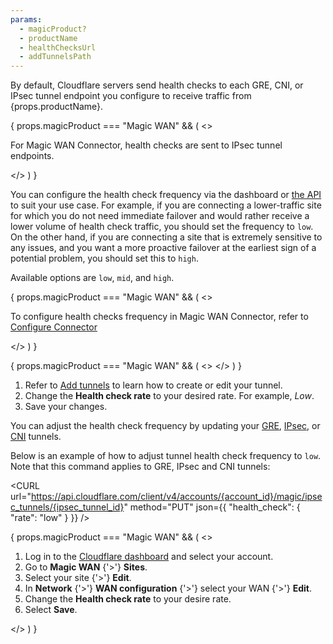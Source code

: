 ```yaml
---
params:
  - magicProduct?
  - productName
  - healthChecksUrl
  - addTunnelsPath
---
```



By default, Cloudflare servers send <GlossaryTooltip term="tunnel health-check" link={props.healthChecksUrl}>health checks</GlossaryTooltip> to each <GlossaryTooltip term="GRE tunnel">GRE</GlossaryTooltip>, CNI, or <GlossaryTooltip term="IPsec tunnel">IPsec</GlossaryTooltip> tunnel endpoint you configure to receive traffic from {props.productName}.

{ props.magicProduct === "Magic WAN" && (
  <>
		<p>For Magic WAN Connector, health checks are sent to IPsec tunnel endpoints.</p>
  </>
  )
}

You can configure the health check frequency via the dashboard or [the API](/api/resources/magic_transit/subresources/gre_tunnels/methods/update/) to suit your use case. For example, if you are connecting a lower-traffic site for which you do not need immediate failover and would rather receive a lower volume of health check traffic, you should set the frequency to `low`. On the other hand, if you are connecting a site that is extremely sensitive to any issues, and you want a more proactive failover at the earliest sign of a potential problem, you should set this to `high`.

Available options are `low`, `mid`, and `high`.

{ props.magicProduct === "Magic WAN" && (
  <>
		<p>To configure health checks frequency in Magic WAN Connector, refer to <a href="#configure-connector">Configure Connector</a></p>
  </>
  )
}

{ props.magicProduct === "Magic WAN" && (
  <>
		<AnchorHeading depth={2} title="Manual configuration" />
  </>
  )
}

<Tabs syncKey="dashPlusAPI"> <TabItem label="Dashboard">

1. Refer to <a href={props.addTunnelsPath}>Add tunnels</a> to learn how to create or edit your tunnel.
2. Change the **Health check rate** to your desired rate. For example, _Low_.
3. Save your changes.

</TabItem> <TabItem label="API">

You can adjust the health check frequency by updating your [GRE](/api/resources/magic_transit/subresources/gre_tunnels/methods/update/), [IPsec](/api/resources/magic_transit/subresources/ipsec_tunnels/methods/update/), or [CNI](/api/resources/magic_transit/subresources/cf_interconnects/methods/update/) tunnels.

Below is an example of how to adjust tunnel health check frequency to `low`. Note that this command applies to GRE, IPsec and CNI tunnels:

<CURL
	url="https://api.cloudflare.com/client/v4/accounts/{account_id}/magic/ipsec_tunnels/{ipsec_tunnel_id}"
	method="PUT"
	json={{
		"health_check":
			{
				"rate": "low"
			}
	}}
/>


</TabItem> </Tabs>

{ props.magicProduct === "Magic WAN" && (
  <>
		<AnchorHeading depth={2} title="Configure Connector" />
		<ol><li>Log in to the <a href='https://dash.cloudflare.com/'>Cloudflare dashboard</a> and select your account.</li><li>Go to <strong>Magic WAN</strong> {'>'} <strong>Sites</strong>.</li><li>Select your site {'>'} <strong>Edit</strong>.</li><li>In <strong>Network</strong> {'>'} <strong>WAN configuration</strong> {'>'} select your WAN {'>'} <strong>Edit</strong>.</li><li>Change the <strong>Health check rate</strong> to your desire rate.</li><li>Select <strong>Save</strong>.</li></ol>
  </>
  )
}